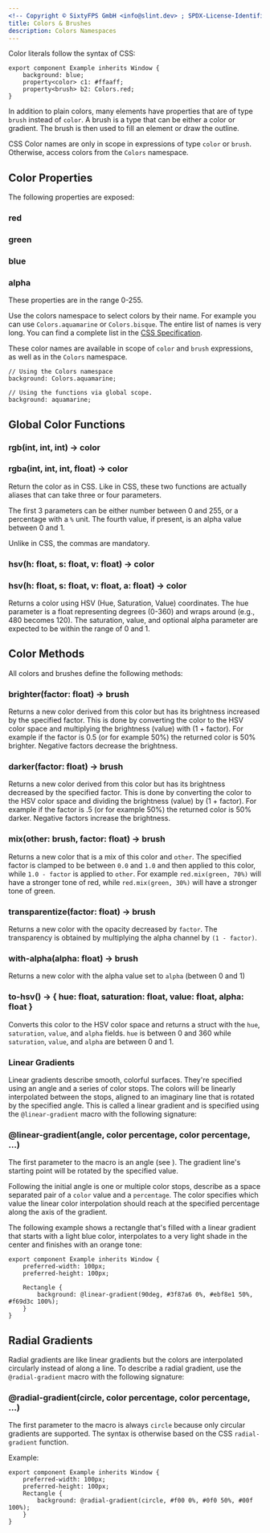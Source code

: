 ```yaml
---
<!-- Copyright © SixtyFPS GmbH <info@slint.dev> ; SPDX-License-Identifier: MIT -->
title: Colors & Brushes
description: Colors Namespaces
---
```



Color literals follow the syntax of CSS:

```slint
export component Example inherits Window {
    background: blue;
    property<color> c1: #ffaaff;
    property<brush> b2: Colors.red;
}
```

In addition to plain colors, many elements have properties that are of type `brush` instead of `color`.
A brush is a type that can be either a color or gradient. The brush is then used to fill an element or
draw the outline.

CSS Color names are only in scope in expressions of type `color` or `brush`. Otherwise, access
colors from the `Colors` namespace.

## Color Properties

The following properties are exposed:

### red
### green
### blue
### alpha

These properties are in the range 0-255.

Use the colors namespace to select colors by their name. For example you can use `Colors.aquamarine` or `Colors.bisque`.
The entire list of names is very long. You can find a complete list in the [CSS Specification](https://www.w3.org/TR/css-color-3/#svg-color).

These color names are available in scope of `color` and `brush` expressions, as well as in the `Colors` namespace.

```slint no-test
// Using the Colors namespace
background: Colors.aquamarine;

// Using the functions via global scope.
background: aquamarine;
```

## Global Color Functions

### rgb(int, int, int) -> color
### rgba(int, int, int, float) -> color

Return the color as in CSS. Like in CSS, these two functions are actually aliases that can take
three or four parameters.

The first 3 parameters can be either number between 0 and 255, or a percentage with a `%` unit.
The fourth value, if present, is an alpha value between 0 and 1.

Unlike in CSS, the commas are mandatory.

### hsv(h: float, s: float, v: float) -> color
### hsv(h: float, s: float, v: float, a: float) -> color

Returns a color using HSV (Hue, Saturation, Value) coordinates. The hue parameter is a float 
representing degrees (0-360) and wraps around (e.g., 480 becomes 120).
The saturation, value, and optional alpha parameter are expected to be within the range of 0 and 1.

## Color Methods
All colors and brushes define the following methods:

### brighter(factor: float) -> brush

Returns a new color derived from this color but has its brightness increased by the specified factor.
This is done by converting the color to the HSV color space and multiplying the brightness (value) with (1 + factor).
For example if the factor is 0.5 (or for example 50%) the returned color is 50% brighter. Negative factors
decrease the brightness.

### darker(factor: float) -> brush

Returns a new color derived from this color but has its brightness decreased by the specified factor.
This is done by converting the color to the HSV color space and dividing the brightness (value) by (1 + factor).
For example if the factor is .5 (or for example 50%) the returned color is 50% darker. Negative factors
increase the brightness.

### mix(other: brush, factor: float) -> brush

Returns a new color that is a mix of this color and `other`. The specified factor is
clamped to be between `0.0` and `1.0` and then applied to this color, while `1.0 - factor`
is applied to `other`. For example `red.mix(green, 70%)` will have a stronger tone of red, while
`red.mix(green, 30%)` will have a stronger tone of green.

### transparentize(factor: float) -> brush

Returns a new color with the opacity decreased by `factor`.
The transparency is obtained by multiplying the alpha channel by `(1 - factor)`.

### with-alpha(alpha: float) -> brush

Returns a new color with the alpha value set to `alpha` (between 0 and 1)

### to-hsv() -> \{ hue: float, saturation: float, value: float, alpha: float }

Converts this color to the HSV color space and returns a struct with the `hue`, `saturation`, `value`,
and `alpha` fields. `hue` is between 0 and 360 while `saturation`, `value`, and `alpha` are between 0 and 1.

### Linear Gradients

Linear gradients describe smooth, colorful surfaces. They're specified using an angle and a series of
color stops. The colors will be linearly interpolated between the stops, aligned to an imaginary line
that is rotated by the specified angle. This is called a linear gradient and is specified using the
`@linear-gradient` macro with the following signature:

### @linear-gradient(angle, color percentage, color percentage, ...)

The first parameter to the macro is an angle (see <Link type="Types"/>). The gradient line's starting point
will be rotated by the specified value.

Following the initial angle is one or multiple color stops, describe as a space separated pair of a
`color` value and a `percentage`. The color specifies which value the linear color interpolation should
reach at the specified percentage along the axis of the gradient.

The following example shows a rectangle that's filled with a linear gradient that starts with a light blue
color, interpolates to a very light shade in the center and finishes with an orange tone:

```slint
export component Example inherits Window {
    preferred-width: 100px;
    preferred-height: 100px;

    Rectangle {
        background: @linear-gradient(90deg, #3f87a6 0%, #ebf8e1 50%, #f69d3c 100%);
    }
}
```

## Radial Gradients

Radial gradients are like linear gradients but the colors are interpolated circularly instead of
along a line. To describe a radial gradient, use the `@radial-gradient` macro with the following signature:

### @radial-gradient(circle, color percentage, color percentage, ...)

The first parameter to the macro is always `circle` because only circular gradients are supported.
The syntax is otherwise based on the CSS `radial-gradient` function.

Example:

```slint
export component Example inherits Window {
    preferred-width: 100px;
    preferred-height: 100px;
    Rectangle {
        background: @radial-gradient(circle, #f00 0%, #0f0 50%, #00f 100%);
    }
}
```
